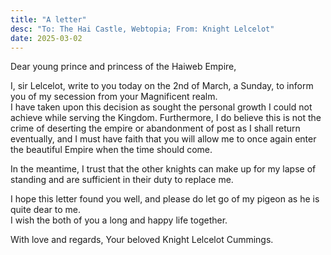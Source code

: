 ```yaml
---
title: "A letter"
desc: "To: The Hai Castle, Webtopia; From: Knight Lelcelot"
date: 2025-03-02
---
```


Dear young prince and princess of the Haiweb Empire,

I, sir Lelcelot, write to you today on the 2nd of March, a Sunday, to inform you of my secession from your Magnificent realm.  
I have taken upon this decision as sought the personal growth I could not achieve while serving the Kingdom. Furthermore, I do believe this is not the crime of deserting the empire or abandonment of post as I shall return eventually, and I must have faith that you will allow me to once again enter the beautiful Empire when the time should come.

In the meantime, I trust that the other knights can make up for my lapse of standing and are sufficient in their duty to replace me.

I hope this letter found you well, and please do let go of my pigeon as he is quite dear to me.  
I wish the both of you a long and happy life together.

With love and regards,
Your beloved Knight Lelcelot Cummings.
